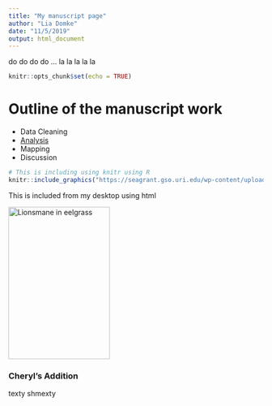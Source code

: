 ```yaml
---
title: "My manuscript page"
author: "Lia Domke"
date: "11/5/2019"
output: html_document
---
```


do do do do ... la la la la la

```r
knitr::opts_chunk$set(echo = TRUE)
```

# Outline of the manuscript work

- Data Cleaning
- [Analysis](NCEAS_Ex1.1.html)
- Mapping
- Discussion

```r
# This is including using knitr using R
knitr::include_graphics("https://seagrant.gso.uri.edu/wp-content/uploads/2018/08/Eelgrass_01.jpg")

```

This is included from my desktop using html

<img src="eel_jelly.jpg" title="Lionsmane in eelgrass" style = "width:200px;height:300px;"/>

### Cheryl's Addition
texty shmexty